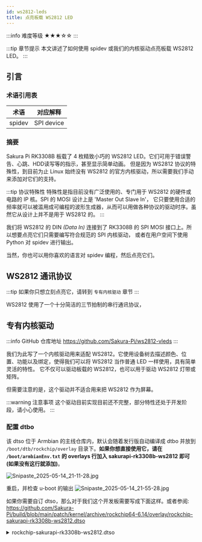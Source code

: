 ```yaml
---
id: ws2812-leds
title: 点亮板载 WS2812 LED
---
```


:::info 难度等级 ★★★☆☆
:::

:::tip 章节提示
本文讲述了如何使用 spidev 或我们的内核驱动点亮板载 WS2812 LED。
:::

<!-- truncate -->

## 引言

### 术语引用表
| 术语 | 对应解释 |
| -- | -- |
| spidev | SPI device |

### 摘要
Sakura Pi RK3308B 板载了 4 枚精致小巧的 WS2812 LED。它们可用于错误警告、心跳、HDD读写等的指示，甚至显示简单动画。
但是因为 WS2812 协议的特殊性，到目前为止 Linux 始终没有 WS2812 的官方内核驱动，所以需要我们手动来添加对它们的支持。

:::tip 协议特殊性
特殊性是指目前没有广泛使用的、专门用于 WS2812 的硬件或电路的 IP 核。SPI 的 MOSI 设计上是 'Master Out Slave In'，
它只要使用合适的频率就可以被滥用成可编程的波形生成器，从而可以用做各种协议的驱动时序。虽然它从设计上并不是用于 WS2812 的。
:::

我们将 WS2812 的 DIN *(Data In)* 连接到了 RK3308B 的 SPI MOSI 接口上。所以想要点亮它们只需要编写符合规范的 SPI 内核驱动，
或者在用户空间下使用 Python 对 spidev 进行输出。  

当然，你也可以用你喜欢的语言对 spidev 编程，然后点亮它们。

## WS2812 通讯协议

:::tip 如果你只想立刻点亮它，请转到 `专有内核驱动` 章节
:::

WS2812 使用了一个十分简洁的三节拍制的串行通讯协议，


## 专有内核驱动

:::info GitHub 仓库地址
https://github.com/Sakura-Pi/ws2812-vleds
:::

我们为此写了一个内核驱动用来适配 WS2812。它使用设备树去描述颜色、位置、功能以及绑定，使得我们可以将 WS2812 当作普通 LED 一样使用，具有简单灵活的特性。
它不仅可以驱动板载的 WS2812，也可以用于驱动 WS2812 灯带或矩阵。  

但需要注意的是，这个驱动并不适合用来把 WS2812 作为屏幕。

:::warning 注意事项
这个驱动目前实现目前还不完整，部分特性还处于开发阶段，请小心使用。
:::

### 配置 dtbo

该 dtso 位于 Armbian 的主线仓库内，默认会随着发行版自动编译成 dtbo 并放到 `/boot/dtb/rockchip/overlay` 目录下。**如果你想直接使用它，请在 `/boot/armbianEnv.txt` 
的 overlays 行加入 sakurapi-rk3308b-ws2812 即可 (如果没有这行就添加)**。  

![Snipaste_2025-05-14_21-11-28.jpg](./ws2812-leds/Snipaste_2025-05-14_21-11-28.jpg)

重启，并检查 u-boot 的输出
![Snipaste_2025-05-14_21-55-28.jpg](./ws2812-leds/Snipaste_2025-05-14_21-55-28.jpg)

如果你需要自订 dtso，那么对于我们这个开发板需要写成下面这样。或者参阅:  
https://github.com/Sakura-Pi/build/blob/main/patch/kernel/archive/rockchip64-6.14/overlay/rockchip-sakurapi-rk3308b-ws2812.dtso

<details>
  <summary>rockchip-sakurapi-rk3308b-ws2812.dtso</summary>
```dts
/ {
	fragment@0 {
		target = <&spi1>;
		__overlay__ {

			status = "okay";

			ws2812@0 {
				compatible = "ws2812-vleds";
				reg = <0>;

				// spi 时钟速度
				spi-max-frequency = <6750000>;

				leds {

					// 用户定义
					ws_led3: vled3 {
						label = "ws-led3";
						default-state = "off";
						color-value = "#69b3f2";
					};

					// 用户定义
					ws_led2: vled2 {
						label = "ws-led2";
						default-state = "off";
						color-value = "#9376c8";
					};

					// 用户定义
					ws_led1: vled1 {
						label = "ws-led1";
						default-state = "off";
						color-value = "#b66bc3";
					};

					// 用户定义 默认功能 mmc1 读写状态
					// mmc1(emmc) r/w state
					ws_led0: vled0 {
						label = "ws-led0";
						default-state = "on";
						linux,default-trigger = "mmc1";
						color-value = "#eb698f";
					};

				};
			};
		};
	};
};

```
</details>

### 编译内核驱动
使用命令克隆整个 git 仓库
```bash
git clone https://github.com/Sakura-Pi/ws2812-vleds --depth 1
```
进入 ws2812-vleds 目录，make 编译并 insmod 之后，就可以通过命令就能看到我们的 WS2812 虚拟 LED 设备了。

```bash
$ make
make -C /lib/modules/6.12.23-current-rockchip64/build M=/root/ws2812-vleds modules
make[1]: Entering directory '/usr/src/linux-headers-6.12.23-current-rockchip64'
  CC [M]  /root/ws2812-vleds/src/main.o
In file included from /root/ws2812-vleds/src/main.c:12:
  LD [M]  /root/ws2812-vleds/ws2812-vleds.o
  MODPOST /root/ws2812-vleds/Module.symvers
  CC [M]  /root/ws2812-vleds/ws2812-vleds.mod.o
  CC [M]  /root/ws2812-vleds/.module-common.o
  LD [M]  /root/ws2812-vleds/ws2812-vleds.ko
make[1]: Leaving directory '/usr/src/linux-headers-6.12.23-current-rockchip64'

安装内核模块
$ sudo insmod ws2812-vleds.ko

# 查看设备
$ ls /sys/class/led/
```

:::warning 注意事项
如果 make 出现以下报错，说明你缺少 linux-headers 包。  
因为缺少了内核头文件，无法编译内核模块。

make -C /lib/modules/6.12.20-current-rockchip64/build M=/root/ws2812-vleds modules  
make[1]: *** /lib/modules/6.12.20-current-rockchip64/build: No such file or directory.  Stop.  
make: *** [Makefile:8: all] Error 2
:::

如果一切正常，如图所示
![Snipaste_2025-05-14_21-59-17.jpg](./ws2812-leds/Snipaste_2025-05-14_21-59-17.jpg)

### 命令行测试
```bash
echo 255 > /sys/class/leds/<你的 LED 设备名>/brightness
```

## 使用 spidev 驱动

:::info TODO
待完成 python 示例
:::